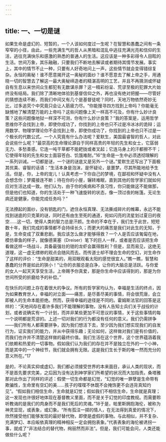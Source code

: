 ```yaml
---
---
---
```

title: 一、一切是谜
---




如果生命是虚幻的、短暂的，一个人该如何度过一生呢？在智慧和愚蠢之间有一条窄窄的小径，由此，一些充满生气的哲人从黑暗和混乱中逃往充满光亮和信仰的生活，逃往充满快乐和感激的熟悉的普通人的生活。这应该是一种多彩得令人目眩的生活。世间万象，其乐融融，只要我们不断地去解读或者期待其情节发展。事实上，其中的情节不止一种，只要有人好奇地问上一声，这些情节就会变得错综复杂。永恒的奥秘！谁不愿意揭开这一奥秘的面纱？谁不愿意去了解上帝之手，用通晓一切的智慧去了解这一最大奥秘缔造者的精湛高明的工艺，并且不再猜测或怀疑自有生息以来世间众生都犯有无数谋杀罪？这一精彩纷呈、荒谬至极的犯罪大片始终没有结局。我们除了清晰地体验到基督信仰之外，再也没有绝对把握——尽管好的猜想连续不断，而我们中间又有几个是基督徒呢？同时，天地万物依然奇妙无比，过多追究个中究竟只会让人筋疲力尽。“你能搜寻四方找到上帝吗？你能毫无缺憾地了解清楚万能的上帝吗？这些问题像上天一样高不可及，你有什么妙计良策？这些问题像地狱一样深不可测，你有什么妙计良策？”我的答案是，运用哲学思维你不会找到上帝，即使你成功了，你找到的上帝也只不过是冷冰冰的诡辩；运用数学、物理学理论你不会找到上帝，即使你成功了，你找到的上帝也只不过是一个极长的代数公式。一个人究竟有什么办法呢？爱默生，美国最睿智的哲人，对此会说些什么呢？“最崇高的生命理论源自于同样高贵的年轻的先生和女士，它孱弱无力、多愁善感。它连一吨干草都不能耙拢或者叉起；它连马身上的汗都擦不干；它使得年轻的先生和女士面容苍白、饥饿难耐。”16“生命是一生中必须透彻理解的一系列训诫。一切都是谜，一个谜的谜底又是另外一个谜。”爱默生还写出了下面极其优美、睿智的话语：“生活本身是泡沫，是怀疑论，是噩梦。尽其所能地给予生活。但是，你，上帝的宠儿！认真考虑一下你自己的梦境，在鄙视和怀疑中没有人会想念你；梦魇接连不断；待在你的小屋，辗转难眠，直到其他的哲学家们就如何应对生活达成一致。他们认为，由于你的疾病和不良习性，你只能做这不能做那，但是他们也知道，你的生活处于一种飞速旋转的状态，像一顶过夜的帐篷。无论生病还是健康，你能完成任务吗？”

无法撩起的面纱，没有钥匙的门，遮住永恒真理、无法撕成碎片的帷幕，永远不能找到谜底的贝克莱的谜，同时还有由生至死的通道，宛如闪亮的流星划过夏日的夜空……这一切，使得人类的智力总是汗颜。生命的不幸在于，我们生于此世，短短数十年，我们完成的事情都不会持续长久；而更大的痛苦是我们对此生的无知，于是，生命变成了双重悲剧。我应该怎么做才能够得救？一个人是否应该匍匐在地，模仿章鱼的样子，就像德莱塞（Dreiser）笔下的巨人一样，或者是否应该把生命看做这样一场战斗，具备最强壮的钳的龙虾会赢得胜利？但是，显而易见，这绝无道理，这一虚无缥缈的观点会随风而去。而传道士却不理会生命的空幻，对生命作了这样的评价：“生命是甜美的，用双眼观看太阳的感觉很宜人。”瞧一瞧，智慧和愚蠢的分界是如此的狭小！“让你的衣服总是白净，让你的大脑总是活跃。与你爱的女人一起天天享受生活，上帝赐予你真爱，那是你生命中应该得到的，那是为你世间所受的折磨给予的补偿。”

在快乐的问题上存在着很大的争议。所有的哲学家均认为，幸福是生活的终点，因为如果教育世人，幸福的对立面——痛苦，是尽善尽美的事情，将会很荒唐，会立即被人的生命本能拒绝。然而，获得幸福的途径是不同的。霍姆斯法官的回答是这样的：“天地间存在着许多我们不能理解的事物，没有人告知士兵们关于战役的计划，或者说确实有一个计划，而并非某些更加不可思议的事情，关于这些事情的每一个说明都是荒谬的。上述一切对我们的行为都没有任何的意义。我们仍需拼争——我们所有人都需要拼争，因为我们想活下去，至少因为我们想实现我们的自发行为，证实我们的能力，并从中获得乐趣；无论如何，这样做对我们是有价值的，而我们也许并不清楚这样做的最终价值。我们生活在这个世界，这个世界蕴涵着我们依赖和热爱的一切事物。假如我们认为我们的存在并不是独立在外的一个小神，而是其中的一个神经节，我们就会拥有无限。这是我们生长于斯的唯一然而充分的意义所在。”17

是的，不论真实抑或虚幻，我们都必须接受世界的本来面目，承认人类的现状，而不是首先要求完美，之后因为没有达到神学家们所希望的状况而大加指责。桑塔雅那对此作出了同样的评述：假使一切生命都是幻觉，“幻觉的唯一罪孽是生命带有欺骗性，生命里有空幻的美……孩子的喋喋不休既不会掩饰更不会违背真知灼见”。“假如我们相信生命，生命就是幻觉；假如我们不相信生命，生命就是真理；这一发现也许很好地体现在基督教义里面，而不是关于幻觉的印度教规。而需要聆听教诲的是我们的肉身而不是我们死后的灵魂。”18于是，帕里斯拥抱海伦，被称为神灵显现，或表象，或幻象。“所有孤注一掷的情人，在无法得到真爱的情况下，欣然接受他们能够发现的最好替代物，即使是虚假的事物。与此相似，并不复杂、充满梦幻、本应皈依真理的精神相反一定会拥抱表象。”代表表象的海伦被诱拐一事，就成了“非法结合的替代物，绚丽然而非法”。但是，我们可能会问，人类还能做些什么呢？